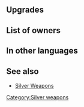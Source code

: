 {{SkillPage Tabs}}{{Weapon Infobox
|tagid=SID_銀の剣＋
|weaponType=Sword
|might=15
|range=1
|effect=
|cost=300
|statModifiers=0,15,0,0,0
|exclusive=0
|refinePaths=default
|refineSP=350
|refineMedals=500
|refineStones=50
|upgradedMight=16
|properties=random_all
}}
==Upgrades==
{{Weapon Upgrade List}}
==List of owners==
{{Skill Hero List}}
==In other languages==
{{OtherLanguages
|japanese=銀の剣＋
|german=Silberschwert+
|spanishEU=Espada plata +
|spanishLA=Espada plata +
|french=Épée argent +
|italian=Spada argento+
|chineseTW=銀劍＋
|portuguese=Espada de prata+
}}
==See also==
* [[Silver Weapons]]
{{Weapons Navbox}}
[[Category:Silver weapons]]